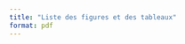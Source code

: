 ```yaml
---
title: "Liste des figures et des tableaux"
format: pdf
---
```


```{=tex}
\renewcommand{\listfigurename}{Liste des figures}
\vspace*{-10em}
\listoffigures

\vspace{1.5em}

\renewcommand{\listtablename}{Liste des tableaux }
\vspace*{-10em}
\listoftables
```